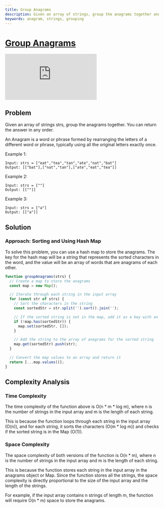 ```yaml
---
title: Group Anagrams
description: Given an array of strings, group the anagrams together and return the answer in any order. An Anagram is a word or phrase formed by rearranging the letters of a different word or phrase, typically using all the original letters exactly once. One approach to solve the problem are discussed, with time and space complexity analysis.
keywords: anagram, strings, grouping
---
```



# [Group Anagrams](https://leetcode.com/problems/group-anagrams/) <DifficultyChip difficulty="medium" />

<div className="iframe-container">
  <iframe className="responsive-iframe" src="https://www.youtube.com/embed/vzdNOK2oB2E"
          title="YouTube video player" frameBorder="0"
          allow="accelerometer; autoplay; clipboard-write; encrypted-media; gyroscope; picture-in-picture"
          allowFullScreen></iframe>
</div>

## Problem

Given an array of strings strs, group the anagrams together. You can return the answer in any order.

An Anagram is a word or phrase formed by rearranging the letters of a different word or phrase, typically using all the original letters exactly once.

Example 1:

```text
Input: strs = ["eat","tea","tan","ate","nat","bat"]
Output: [["bat"],["nat","tan"],["ate","eat","tea"]]
```

Example 2:

```text
Input: strs = [""]
Output: [[""]]
```


Example 3:

```text
Input: strs = ["a"]
Output: [["a"]]
```

## Solution

### Approach: Sorting and Using Hash Map

To solve this problem, you can use a hash map to store the anagrams. The key for the hash map will be a string that represents the sorted characters in the word, and the value will be an array of words that are anagrams of each other.

```javascript
function groupAnagrams(strs) {
  // Create a map to store the anagrams
  const map = new Map();

  // Iterate through each string in the input array
  for (const str of strs) {
    // Sort the characters in the string
    const sortedStr = str.split('').sort().join('');

    // If the sorted string is not in the map, add it as a key with an empty array as the value
    if (!map.has(sortedStr)) {
      map.set(sortedStr, []);
    }

    // Add the string to the array of anagrams for the sorted string
    map.get(sortedStr).push(str);
  }

  // Convert the map values to an array and return it
  return [...map.values()];
}
```

## Complexity Analysis

### Time Complexity

The time complexity of the function above is O(n * m * log m), where n is the number of strings in the input array and m is the length of each string.

This is because the function loops through each string in the input array (O(n)), and for each string, it sorts the characters (O(m * log m)) and checks if the sorted string is in the Map (O(1)).

### Space Complexity

The space complexity of both versions of the function is O(n * m), where n is the number of strings in the input array and m is the length of each string.

This is because the function stores each string in the input array in the anagrams object or Map. Since the function stores all the strings, the space complexity is directly proportional to the size of the input array and the length of the strings.

For example, if the input array contains n strings of length m, the function will require O(n * m) space to store the anagrams.
